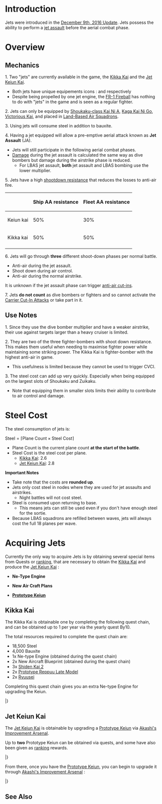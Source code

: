 =Introduction=
Jets were introduced in the [[Game Updates/2016/December 9|December 9th, 2016 Update]]. Jets possess the ability to perform a [[Combat#Jet_Assault|jet assault]] before the aerial combat phase. 

=Overview=
==Mechanics==
1. Two "jets" are currently available in the game, the [[Kikka Kai]] and the [[Jet Keiun Kai]].
*Both jets have unique equipements icons : {{Template:JetFighterBomber2}} and {{Template:JetFighterBomber1}} respectively
*Despite being propelled by one jet engine, the [[FR-1 Fireball]] has nothing to do with "jets" in the game and is seen as a regular fighter.

2. Jets can only be equipped by [[:Category:Shoukaku Class|Shoukaku-class Kai Ni A]], [[Kaga|Kaga Kai Ni Go]], [[Victorious|Victorious Kai]], and placed in [[Land-Based Air Squadron]]s.

3. Using jets will consume steel in addition to bauxite.

4. Having a jet equipped will allow a pre-emptive aerial attack known as '''Jet Assault''' (JA).
* Jets will still participate in the following aerial combat phases.
* [[Damage_Calculations#Airstrike|Damage]] during the jet assault is calculated the same way as dive bombers but damage during the airstrike phase is reduced.
** For LBAS jet assault, '''both''' jet assault and LBAS bombing use the lower multiplier. 

5. Jets have a high [[Anti-Air_Fire#Shoot_Down_Resistance|shootdown resistance]] that reduces the losses to anti-air fire.

{| class="wikitable" 
|-
! 
! Ship AA resistance
! Fleet AA resistance
|-
| Keiun kai
| 50%
| 30%
|-
| Kikka kai
| 50%
| 50%
|-
|}

6. Jets will go through '''three''' different shoot-down phases per normal battle.
* Anti-air during the jet assault.
* Shoot down during air control.
* Anti-air during the normal airstrike.
It is unknown if the jet assault phase can trigger [[Anti-Air_Fire#Anti-Air_Cut-In|anti-air cut-ins]].

7. Jets '''do not count''' as dive bombers or fighters and so cannot activate the [[Carrier Cut-In Attack]]s or take part in it.

==Use Notes==


1. Since they use the dive bomber multiplier and have a weaker airstrike, their use against targets larger than a heavy cruiser is limited.

2. They are two of the three fighter-bombers with shoot down resistance. This makes them useful when needing to maximise fighter power while maintaining some striking power. The Kikka Kai is fighter-bomber with the highest anti-air {{AA}} in game.
* This usefulness is limited because they cannot be used to trigger CVCI.

3. The steel cost can add up very quickly. Especially when being equipped on the largest slots of Shoukaku and Zuikaku.
* Note that equipping them in smaller slots limits their ability to contribute to air control and damage.

=Steel Cost=

The steel consumption of jets is:

<math>\text{Steel} = \lceil \text{Plane Count} \times \text{Steel Cost} \rceil</math>

* <math>\text{Plane Count}</math> is the current plane count '''at the start of the battle'''.
* <math>\text{Steel Cost}</math> is the steel cost per plane.
** [[Kikka Kai]]: <math>2.6</math>
** [[Jet Keiun Kai]]: <math>2.8</math>

'''Important Notes'''
* Take note that the costs are '''rounded up'''.
* Jets only cost steel in nodes where they are used for jet assaults and airstrikes.
** Night battles will not cost steel.
* Steel is consumed upon returning to base.
** This means jets can still be used even if you don't have enough steel for the sortie.
* Because LBAS squadrons are refilled between waves, jets will always cost the full 18 planes per wave.

=Acquiring Jets=
Currently the only way to acquire Jets is by obtaining several special items from Quests or [[ranking]], that are necessary to obtain the [[Kikka Kai]] and produce the [[Jet Keiun Kai]] :

* '''Ne-Type Engine''' {{Item/Icon|Ne Type Engine|size=40px}}

* '''New Air Craft Plans''' {{Item/Icon|New Technology Aircraft Blueprint|size=40px}}

* '''[[Prototype Keiun]]''' {{Equipment/Card|Prototype Keiun (Carrier-based Reconnaissance Model)|size=40px}}

==Kikka Kai==
{{Equipment/Card|Kikka Kai|small=true}}

The Kikka Kai is obtainable one by completing the following quest chain, and can be obtained up to 1 per year via the yearly quest By10. 

The total resources required to complete the quest chain are:  
* 18,500 Steel {{Steel}}
* 4,000 Bauxite {{Bauxite}}
* 1x Ne-type Engine (obtained during the quest chain)
* 2x New Aircraft Blueprint (obtained during the quest chain)
* 3x [[Shiden Kai 2]] 
* 2x [[Prototype Reppuu Late Model]]
* 2x [[Ryuusei]]

Completing this quest chain gives you an extra Ne-type Engine for upgrading the Keiun.

{{ProtoQuestsHeader}}
{{ProtoQuests
| type = Expedition
| listnum = D20
| reqQuest = D2
| reqQuest2 = D6
| namejp = 潜水艦派遣作戦による航空機技術入手
| nameen = Obtain Airplane Technology from Submarine Dispatch Operation 
| req = Deploy a Submarine Dispatch Operation to obtain new Plane Technology!
*Send a Submarine Fleet of 4 subs or more to [[Expedition|Expedition 30]] and [[Expedition|Expedition 31]] successfully complete them. 
* Note: Display may change depending on which quest is completed first if Expedition 30 is complete it'll display as 50% complete. If Expedition 31 is completed first, it'll display at 80% complete. Either way, both expeditions need to be completed.
| fuel = 0
| ammo = 100
| steel = 0
| bauxite = 100
| other = {{QuestRewardItem|New Technology Aircraft Blueprint}} 
| notes = Quest must be activated before Expedition Fleet's return to be considered complete.
}}
{{ProtoQuests
| type = Expedition
| listnum = D21
| reqQuest = B88
| reqQuest2 = D20
| namejp = 潜水艦派遣作戦による噴式技術の入手
| nameen = Obtain Jet Engine Technology from Submarine Dispatch Operation
| req = Prepare 5000 steel and 1500 bauxite to bring in the new Jet Engine Technology through a Submarine Dispatch Operation. (Resources will be consumed upon completion of quest)
*Send a Submarine Fleet of 4 subs or more to [[Expedition|Expedition 30]] and [[Expedition|Expedition 31]] successfully complete them. 
| fuel = 100
| ammo = 0
| steel = 0
| bauxite = 100
| other = {{QuestRewardItem|Development Material|qty=2}} {{QuestRewardItem|Ne Type Engine}} 
| notes = Quest must be activated before Expedition Fleet's return to be considered complete.<br/>5000 steel and 1500 Bauxite will be consumed upon completion of the quest
}}
{{ProtoQuests
| type = Factory
| listnum = F46
| reqQuest = F45
| reqQuest2 = C3
| namejp = 噴式戦闘爆撃機の開発
| nameen = Develop the Jet Fighter-Bomber
| req = To Produce the new type Fighter-Bomber with the built in [[Ne Type Engine]]s, dispose 3 [[Shiden Kai 2]] in the factory and prepare 2 [[New Technology Aircraft Blueprint]] and 1 [[Ne Type Engine]]. (Upon completion, previously noted items will be consumed upon completion of quest)
*Scrap 3 [[Shiden Kai 2]] and have 2 [[New Technology Aircraft Blueprint]] and 1 [[Ne Type Engine]] in your inventory upon activating the quest.
| fuel = 0
| ammo = 0
| steel = 0
| bauxite = 100
| other = {{QuestRewardItem|Development Material|qty=2}} {{QuestRewardEquip|Kikka Kai}}
| notes = One [[Ne Type Engine]] and two [[New Technology Aircraft Blueprint]] will be consumed upon completion of quest
}}
{{ProtoQuests
| type = Factory
| listnum = F47
| reqQuest = D21
| reqQuest2 = 
| namejp = ネ式エンジンの増産
| nameen = Increased Production of Ne Type Engine
| req = To prepare to increase the production of engines for the jet aircraft, dispose 3 [[Type 52 Zero Fighter]] in the factory, prepare 2 [[Reppuu]] and [[Ryuusei]] each and 8,000 steel. (Upon completion of quest, the equipment and resources needed will be comsumed.)
*Scrap 3 [[Type 52 Zero Fighter]] and have two [[Reppuu]], two [[Ryuusei]] and 8,000 steel in your inventory while the quest is activated. 
| fuel = 0
| ammo = 0
| steel = 0
| bauxite = 0
| other = {{QuestRewardItem|Ne Type Engine}}
| notes = Two [[Reppuu]], two [[Ryuusei]] and 8,000 steel will be consumed from your inventory upon completion of quest
}}
{{ProtoQuests
| type = Modernization
| listnum = G5
| reqQuest = B87
| reqQuest2 = G3
| namejp = 航空艤装の近代化改修
| nameen = Modernization Improvement of Flight Rigging
| req = Prepare 5,500 Steel and 2,500 Bauxite and make modernization improvement to a Standard Carrier twice using x 5 Aircraft Carrier Ships. (Resources will be consumed upon the completion of quest.)
*Modernize a Standard Carriers using a total of 5 CVL/CV for each modernization twice while the quest is activated.
| fuel = 0
| ammo = 0
| steel = 0
| bauxite = 0
| other = {{QuestRewardItem|New Technology Aircraft Blueprint}} 
| notes = 5,500 steel and 2,500 Bauxite will be consumed upon completion of quest. 
}}
{{ProtoQuests
| type = Sortie
| listnum = By10
| reqQuest = By9
| reqQuest2 = B153
| reqQuest3 =
| namejp = 機動部隊決戦
| nameen = Naval Task Force Decisive Battle
| req = Organize a fleet with an Aircraft Carrier as part of your first fleet, then proceed into the Coral Sea Area, Eastern Salmon Sea, the KW Atoll, and the waters around Peacock Island. Confront the main enemy in the area and destroy them several times!
* Organize the first fleet consisting of 1 CV(L)(B) as flagship and up to 5 XX, then score S rank on the boss nodes of [[5-2]], [[5-5]] and [[6-5]] twice, and score A+ rank on the boss of [[6-4]] twice.
| fuel = 1300
| ammo =1300
| steel = 0
| bauxite = 1300
| other = {{QuestRewardItem|Ranking Point Reward|qty=600}}<br>'''Choose between:'''<br/>{{QuestRewardItem|Skilled Crew Member|qty=5}}{{QuestRewardItem|Prototype Flight Deck Catapult}}{{QuestRewardEquip|Kikka Kai}}
| notes = Yearly Quest (June)
}}
|}

==Jet Keiun Kai==
{{Equipment/Card|Jet Keiun Kai|small=true}}

The [[Jet Keiun Kai]] is obtainable by upgrading a [[Prototype Keiun]] via [[Akashi's Improvement Arsenal]].

Up to '''two''' Prototype Keiun can be obtained via quests, and some have also been given as [[ranking]] rewards.

{{ProtoQuestsHeader}}
{{ProtoQuests
| type = Factory
| listnum = F45
| reqQuest = F43
| reqQuest2 = A62
| namejp = 新機軸偵察機の開発
| nameen = Develop the New Reconnaissance Plane
| req = To produce the New Reconnaissance Plane, dispose 2 [[Type 0 Recon Seaplane]] in the factory and prepare one [[Type 1 Land Attacker]] and two [[Saiun]]! (Required Equipment will be consumed upon completion of quest)
*Scrap 2 [[Type 0 Recon Seaplane]] and have 1 [[Type 1 Land Attacker]] and 2 [[Saiun]] in your equipment inventory upon activating the quest.
| fuel = 0
| ammo = 0
| steel = 0
| bauxite = 100
| other = {{QuestRewardEquip|Prototype Keiun (Carrier-based Reconnaissance Model)}} {{QuestRewardItem|Development Material|qty=2}}
| notes = one [[Type 1 Land Attacker]] and two [[Saiun]] will be consumed upon completion of quest
}}
{{ProtoQuests
| type = Sortie
| listnum = B143
| reqQuest =
| reqQuest2 =
| reqQuest3 =
| namejp =「第五航空戦隊」、縦横無尽！
| nameen = 5th Carrier Division, Go Wild!
| req = Organize the 5th Carrier Division mobile task force fleet consisting mainly of the carriers Shoukaku and Zuikaku, along with the escort Destroyer Oboro and Akigumo. With said fleet, sortie into the Northern AL Area, Off the Coral Sea, Off the Tawi-Tawi Anchorage area, and the Off the KW Atoll. Locate the main enemy fleet and destroy them.
* Organize a fleet with [[Shoukaku]], [[Zuikaku]], [[Oboro]], and [[Akigumo]] , then score an S rank on the boss nodes of [[3-5]], [[5-2]], [[World_7#7-2|7-2 (Part 2)]], and [[6-5]].
| fuel = 0
| ammo = 0
| steel = 0
| bauxite = 1000
| other = '''Choose between:'''<br/>{{QuestRewardEquip|Underway Replenishment|qty=2}} {{QuestRewardItem|Instant Repair Material|qty=6}} {{QuestRewardEquip|25mm Triple Autocannon Mount|qty=2}}<br/>'''Then choose between:'''<br/>{{QuestRewardEquip|Prototype Toukai}} {{QuestRewardEquip|Prototype Keiun (Carrier-based Reconnaissance Model)}}
| notes =
}}
|}

From there, once you have the [[Prototype Keiun]], you can begin to upgrade it through [[Akashi's Improvement Arsenal]] :

{{AkashiWorkshop}}
{{AkashiWorkshopLine
|Name=Prototype Keiun
|ItemType=YellowPlane
|Fuel=250
|Ammo=100
|Steel=700
|Baux=650
|Mats0-5=8/10
|Mats6-9=10/15
|Mats10=20/30
|Screws0-5=6/8
|Screws6-9=7/10
|Screws10=10/13
|EquipConsume0-5=1x{{BluePlane|Ryuusei}}
|EquipConsume6-9=1x{{GreenPlane|Prototype Reppuu Late Model}}
|EquipConsume10=1x{{Item/Icon|Ne Type Engine|size=40px}}
|Sun=&nbsp;<br>Z
|Mon=&nbsp;<br>Z
|Tue=S<br>Z
|Wed=S<br>&nbsp;
|2ndShip=[[Shoukaku#Fourth Upgrade|Shoukaku Kai Ni A]]<br>[[Zuikaku#Fourth Upgrade|Zuikaku Kai Ni A]]
|Notes=Upgrades to [[Jet Keiun Kai]]
}}
|}

==See Also==
{{Mechanics}}